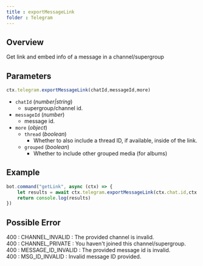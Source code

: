 ```yaml
--- 
title : exportMessageLink
folder : Telegram 
--- 
```

## Overview 
Get link and embed info of a message in a channel/supergroup
## Parameters 
```ts 
ctx.telegram.exportMessageLink(chatId,messageId,more)
```
- `chatId` (_number|string_) 
    - supergroup/channel id. 
- `messageId` (_number_) 
    - message id. 
- `more` (_object_) 
    - `thread` (_boolean_)
        - Whether to also include a thread ID, if available, inside of the link.
    - `grouped` (_boolean_) 
        - Whether to include other grouped media (for albums)
## Example 
```ts:index.ts {2} showLineNumber
bot.command("getLink", async (ctx) => {
    let results = await ctx.telegram.exportMessageLink(ctx.chat.id,ctx.id) 
    return console.log(results)
})
```
## Possible Error 
400 : CHANNEL_INVALID : The provided channel is invalid.  
400 : CHANNEL_PRIVATE : You haven't joined this channel/supergroup.  
400 : MESSAGE_ID_INVALID : The provided message id is invalid.  
400 : MSG_ID_INVALID : Invalid message ID provided.